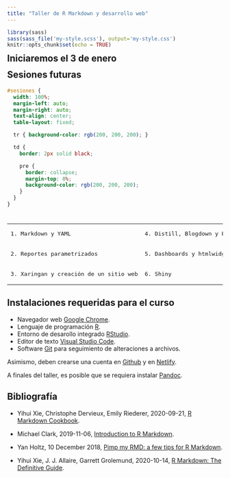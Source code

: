 ```yaml
---
title: "Taller de R Markdown y desarrollo web"
---
```


```r
library(sass)
sass(sass_file('my-style.scss'), output='my-style.css')
knitr::opts_chunk$set(echo = TRUE)
```

<p style="margin-bottom: -50px;"> &nbsp; </p>

## Iniciaremos el **3 de enero**

<p style="margin-bottom: -50px;"> &nbsp; </p>
<!--#region sesiones -->

## Sesiones futuras
```scss
#sesiones {
  width: 100%;
  margin-left: auto;
  margin-right: auto;
  text-align: center;
  table-layout: fixed;

  tr { background-color: rgb(200, 200, 200); }

  td {
    border: 2px solid black;

    pre { 
      border: collapse;
      margin-top: 8%;
      background-color: rgb(200, 200, 200);
    } 
  }
}
```

<p style="margin-bottom: -10px;"> &nbsp; </p>

<table id = "sesiones">
    <tr>
        <td><pre>1. Markdown y YAML</pre></td>
        <td><pre>4. Distill, Blogdown y Bookdown</pre></td>
        <td><pre>7. HTML y CSS</pre></td>
    </tr>
    <tr>
        <td><pre>2. Reportes parametrizados</pre></td>
        <td><pre>5. Dashboards y htmlwidgets</pre></td>
        <td><pre>8. Javascript</pre></td>
    </tr>
    <tr>
        <td><pre>3. Xaringan y creación de un sitio web</pre></td>
        <td><pre>6. Shiny</pre></td>
        <td><pre>9. R Markdown Intermedio</pre></td>
    </tr>
</table>
<!--#endregion-->

<!--#region Instalaciones -->
## Instalaciones requeridas para el curso

- Navegador web [Google Chrome](https://www.google.com/chrome/).
- Lenguaje de programación [R](https://cloud.r-project.org/).
- Entorno de desarollo integrado [RStudio](https://www.rstudio.com/products/rstudio/download/#download).
- Editor de texto [Visual Studio Code](https://code.visualstudio.com/download).
- Software [Git](https://git-scm.com/downloads) para seguimiento de alteraciones a archivos.

Asimismo, deben crearse una cuenta en [Github](https://github.com/) y en [Netlify](https://app.netlify.com/).

A finales del taller, es posible que se requiera instalar [Pandoc](https://pandoc.org/installing.html).
<!--#endregion-->

<!--#region bibliography -->
## Bibliografía

- Yihui Xie, Christophe Dervieux, Emily Riederer, 2020-09-21, 
[R Markdown Cookbook](https://bookdown.org/yihui/rmarkdown-cookbook/).

- Michael Clark, 2019-11-06, 
[Introduction to R Markdown](https://m-clark.github.io/Introduction-to-Rmarkdown/).

- Yan Holtz, 10 December 2018, 
[Pimp my RMD: a few tips for R Markdown](https://holtzy.github.io/Pimp-my-rmd/).

- Yihui Xie, J. J. Allaire, Garrett Grolemund, 2020-10-14, 
[R Markdown: The Definitive Guide](https://bookdown.org/yihui/rmarkdown/).
<!--#endregion-->

<!--#region Yoshi logo and entrance animation -->
<style>
#yoshi {
    height: 175px;
	display: block;
    margin-bottom: 20px;
	background-size: contain;
	background-position: center;
	background-repeat: no-repeat;
	background-image: url("images/yoshi-logo-3.png"); 
}
</style>

<script>
    // Variables
    let counter, tempo;
    let smoothness = 100;
    let duracion_segundos = 1;

    // SLeep function
    function sleep(miliseconds) {
        return new Promise(resolve => setTimeout(resolve, miliseconds));
    }
            
    // Incrementally increase "imagen"'s size
    document.addEventListener('DOMContentLoaded', async function () {

        document.querySelector('#TOC').insertAdjacentHTML('afterbegin','<div id="yoshi"></div>');
        const imagen = document.querySelector('#yoshi');

        for(counter = 0; counter < smoothness + 1; counter++) {
            tempo = counter/smoothness;
            imagen.style.transform = `scale(${tempo})`;
            await sleep((1000*duracion_segundos)/smoothness);
        }

    });
</script>
<!--#endregion-->